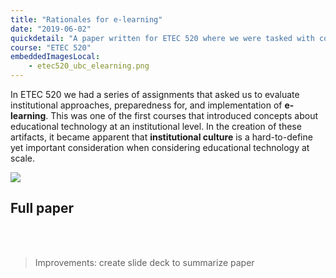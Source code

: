 ```yaml
---
title: "Rationales for e-learning"
date: "2019-06-02"
quickdetail: "A paper written for ETEC 520 where we were tasked with comparing institutional rationales for e-learning."
course: "ETEC 520"
embeddedImagesLocal: 
    - etec520_ubc_elearning.png
---
```



In ETEC 520 we had a series of assignments that asked us to evaluate institutional approaches, preparedness for, and implementation of **e-learning**. This was one of the first courses that introduced concepts about educational technology at an institutional level. In the creation of these artifacts, it became apparent that **institutional culture** is a hard-to-define yet important consideration when considering educational technology at scale. 

<div class="pdf-container">
<img src={i} />
</div>

## Full paper
<object data = {o} height="700px" width="900px"/>

<br></br>

> Improvements: create slide deck to summarize paper